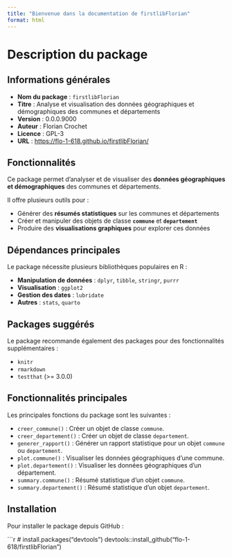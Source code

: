 ```yaml
---
title: "Bienvenue dans la documentation de firstlibFlorian"
format: html
---
```


# Description du package

## Informations générales

- **Nom du package** : `firstlibFlorian`  
- **Titre** : Analyse et visualisation des données géographiques et démographiques des communes et départements  
- **Version** : 0.0.0.9000  
- **Auteur** : Florian Crochet  
- **Licence** : GPL-3  
- **URL** : [https://flo-1-618.github.io/firstlibFlorian/](https://flo-1-618.github.io/firstlibFlorian/)  

## Fonctionnalités

Ce package permet d’analyser et de visualiser des **données géographiques et démographiques** des communes et départements.

Il offre plusieurs outils pour :  

- Générer des **résumés statistiques** sur les communes et départements  
- Créer et manipuler des objets de classe **`commune`** et **`departement`**  
- Produire des **visualisations graphiques** pour explorer ces données  

## Dépendances principales

Le package nécessite plusieurs bibliothèques populaires en R :

- **Manipulation de données** : `dplyr`, `tibble`, `stringr`, `purrr`  
- **Visualisation** : `ggplot2`  
- **Gestion des dates** : `lubridate`  
- **Autres** : `stats`, `quarto`  

## Packages suggérés

Le package recommande également des packages pour des fonctionnalités supplémentaires :

- `knitr`
- `rmarkdown`
- `testthat` (>= 3.0.0)

## Fonctionnalités principales

Les principales fonctions du package sont les suivantes :

- `creer_commune()` : Créer un objet de classe `commune`.
- `creer_departement()` : Créer un objet de classe `departement`.
- `generer_rapport()` : Générer un rapport statistique pour un objet `commune` ou `departement`.
- `plot.commune()` : Visualiser les données géographiques d'une commune.
- `plot.departement()` : Visualiser les données géographiques d'un département.
- `summary.commune()` : Résumé statistique d'un objet `commune`.
- `summary.departement()` : Résumé statistique d'un objet `departement`.

## Installation

Pour installer le package depuis GitHub :  

```r
# install.packages("devtools")
devtools::install_github("flo-1-618/firstlibFlorian")
